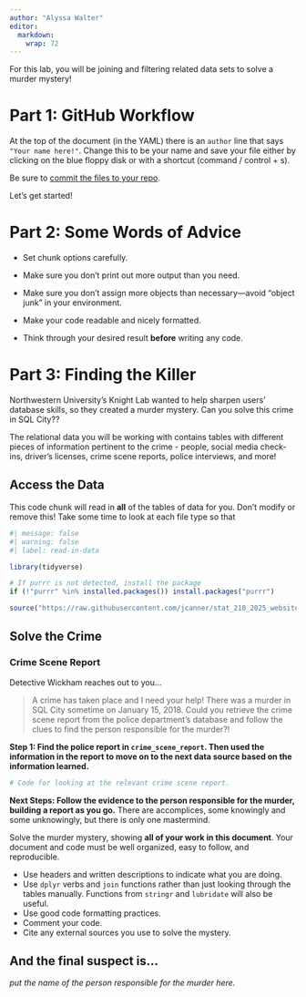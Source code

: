 ```yaml
---
author: "Alyssa Walter"
editor: 
  markdown: 
    wrap: 72
---
```


For this lab, you will be joining and filtering related data sets to
solve a murder mystery!

# Part 1: GitHub Workflow

At the top of the document (in the YAML) there is an `author` line that
says `"Your name here!"`. Change this to be your name and save your file
either by clicking on the blue floppy disk or with a shortcut (command /
control + s).

Be sure to [commit the files to your
repo](https://happygitwithr.com/existing-github-first#stage-and-commit).

Let's get started!

# Part 2: Some Words of Advice

-   Set chunk options carefully.

-   Make sure you don't print out more output than you need.

-   Make sure you don't assign more objects than necessary---avoid
    "object junk" in your environment.

-   Make your code readable and nicely formatted.

-   Think through your desired result **before** writing any code.

# Part 3: Finding the Killer

Northwestern University's Knight Lab wanted to help sharpen users'
database skills, so they created a murder mystery. Can you solve this
crime in SQL City??

The relational data you will be working with contains tables with
different pieces of information pertinent to the crime - people, social
media check-ins, driver's licenses, crime scene reports, police
interviews, and more!

## Access the Data

This code chunk will read in **all** of the tables of data for you.
Don't modify or remove this! Take some time to look at each file type so
that

```r
#| message: false
#| warning: false
#| label: read-in-data

library(tidyverse)

# If purrr is not detected, install the package
if (!"purrr" %in% installed.packages()) install.packages("purrr")

source("https://raw.githubusercontent.com/jcanner/stat_210_2025_website/main/labs/instructions/lab-7-setup.R")
```

## Solve the Crime

### Crime Scene Report

Detective Wickham reaches out to you...

> A crime has taken place and I need your help! There was a murder in
> SQL City sometime on January 15, 2018. Could you retrieve the crime
> scene report from the police department’s database and follow the
> clues to find the person responsible for the murder?!

**Step 1: Find the police report in `crime_scene_report`. Then used the
information in the report to move on to the next data source based on
the information learned.**

```r
# Code for looking at the relevant crime scene report.


```

**Next Steps: Follow the evidence to the person responsible for the
murder, building a report as you go.** There are accomplices, some
knowingly and some unknowingly, but there is only one mastermind.

Solve the murder mystery, showing **all of your work in this document**.
Your document and code must be well organized, easy to follow, and
reproducible.

-   Use headers and written descriptions to indicate what you are doing.
-   Use `dplyr` verbs and `join` functions rather than just looking
    through the tables manually. Functions from `stringr` and
    `lubridate` will also be useful.
-   Use good code formatting practices.
-   Comment your code.
-   Cite any external sources you use to solve the mystery.

::: callout-note
## And the final suspect is...

*put the name of the person responsible for the murder here.*
:::
